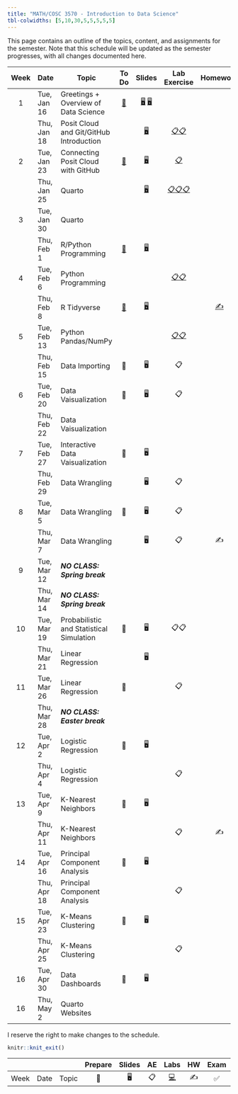 ```yaml
---
title: "MATH/COSC 3570 - Introduction to Data Science"
tbl-colwidths: [5,10,30,5,5,5,5,5]
---
```


This page contains an outline of the topics, content, and assignments for the semester. Note that this schedule will be updated as the semester progresses, with all changes documented here.

::: column-screen-inset-right
| Week | Date        | Topic                                    |               To Do               |                                             Slides                                              |                                                                    Lab Exercise                                                                    |         Homework         |               Lab Presentation               |
|:-------:|---------|---------|:-------:|:--------:|:-------:|:-------:|:-------:|
|  1   | Tue, Jan 16 | Greetings + Overview of Data Science     | [📖](/weeks/week-1.html "Week 1") | [🖥️](/slides/01-syllabus.html "01-Syllabus") [🖥️](/slides/02-datascience.html "02-datascience") |                                                                                                                                                    |                          |                                              |
|      | Thu, Jan 18 | Posit Cloud and Git/GitHub Introduction  |                                   |                             [🖥️](/slides/03-posit.html "03-posit")                              |                          [📋](/exercise/lab00-posit.html "lab00-posit")[📋](/exercise/lab01-rscript.html "lab01-rscript")                          |                          |                                              |
|  2   | Tue, Jan 23 | Connecting Posit Cloud with GitHub       | [📖](/weeks/week-2.html "Week 2") |                               [🖥️](/slides/04-git.html "04-git")                                |                                                     [📋](/exercise/lab00-git.html "lab00-git")                                                     |                          |                                              |
|      | Thu, Jan 25 | Quarto                                   |                                   |                            [🖥️](/slides/05-quarto.html "05-quarto")                             | [📋](/exercise/lab02-quarto.html "lab02-quarto")[📋](/exercise/lab03-markdown.html "lab03-markdown")[📋](/exercise/lab04-chunk.html "lab04-chunk") |                          |                                              |
|  3   | Tue, Jan 30 | Quarto                                   |                                   |                                                                                                 |                                                                                                                                                    |                          |                                              |
|      | Thu, Feb 1  | R/Python Programming                     | [📖](/weeks/week-3.html "Week 3") |                            [🖥️](/slides/06-syntax.html "06-syntax")                             |                                                                                                                                                    |                          |                                              |
|  4   | Tue, Feb 6  | Python Programming                       |                                   |                                                                                                 |                               [📋](/exercise/lab05-rtype.html "lab05-rtype")[📋](/exercise/lab06-py.html "lab06-py")                               |                          |                                              |
|      | Thu, Feb 8  | R Tidyverse                              | [📖](/weeks/week-4.html "Week 4") |                           [🖥️](/slides/07-package.html "07-package")                            |                                                                                                                                                    | [✍️](/hw/hw1.html "hw1") |                                              |
|  5   | Tue, Feb 13 | Python Pandas/NumPy                      |                                   |                                                                                                 |                           [📋](/exercise/lab08-tibble.html "lab08-tibble")[📋](/exercise/lab09-numpy.html "lab09-numpy")                           |                          | [✅](/exercise/lab07-plot.html "lab07-plot") |
|      | Thu, Feb 15 | Data Importing                           |                📖                 |                                               🖥️                                                |                                                                         📋                                                                         |                          |                                              |
|  6   | Tue, Feb 20 | Data Vaisualization                      |                📖                 |                                               🖥️                                                |                                                                         📋                                                                         |                          |                                              |
|      | Thu, Feb 22 | Data Vaisualization                      |                                   |                                                                                                 |                                                                                                                                                    |                          |                                              |
|  7   | Tue, Feb 27 | Interactive Data Vaisualization          |                📖                 |                                               🖥️                                                |                                                                                                                                                    |                          |                      ✅                      |
|      | Thu, Feb 29 | Data Wrangling                           |                                   |                                               🖥️                                                |                                                                         📋                                                                         |                          |                                              |
|  8   | Tue, Mar 5  | Data Wrangling                           |                📖                 |                                               🖥️                                                |                                                                         📋                                                                         |                          |                                              |
|      | Thu, Mar 7  | Data Wrangling                           |                                   |                                               🖥️                                                |                                                                         📋                                                                         |            ✍️            |                                              |
|  9   | Tue, Mar 12 | ***NO CLASS: Spring break***             |                                   |                                                                                                 |                                                                                                                                                    |                          |                                              |
|      | Thu, Mar 14 | ***NO CLASS: Spring break***             |                                   |                                                                                                 |                                                                                                                                                    |                          |                                              |
|  10  | Tue, Mar 19 | Probabilistic and Statistical Simulation |                📖                 |                                               🖥️                                                |                                                                        📋📋                                                                        |                          |                                              |
|      | Thu, Mar 21 | Linear Regression                        |                                   |                                               🖥️                                                |                                                                                                                                                    |                          |                                              |
|  11  | Tue, Mar 26 | Linear Regression                        |                📖                 |                                                                                                 |                                                                         📋                                                                         |                          |                                              |
|      | Thu, Mar 28 | ***NO CLASS: Easter break***             |                                   |                                                                                                 |                                                                                                                                                    |                          |                                              |
|  12  | Tue, Apr 2  | Logistic Regression                      |                📖                 |                                               🖥️                                                |                                                                                                                                                    |                          |                                              |
|      | Thu, Apr 4  | Logistic Regression                      |                                   |                                                                                                 |                                                                         📋                                                                         |                          |                                              |
|  13  | Tue, Apr 9  | K-Nearest Neighbors                      |                📖                 |                                               🖥️                                                |                                                                                                                                                    |                          |                                              |
|      | Thu, Apr 11 | K-Nearest Neighbors                      |                                   |                                                                                                 |                                                                         📋                                                                         |            ✍️            |                                              |
|  14  | Tue, Apr 16 | Principal Component Analysis             |                📖                 |                                               🖥️                                                |                                                                                                                                                    |                          |                      📂                      |
|      | Thu, Apr 18 | Principal Component Analysis             |                                   |                                                                                                 |                                                                         📋                                                                         |                          |                                              |
|  15  | Tue, Apr 23 | K-Means Clustering                       |                📖                 |                                               🖥️                                                |                                                                                                                                                    |                          |                                              |
|      | Thu, Apr 25 | K-Means Clustering                       |                                   |                                                                                                 |                                                                         📋                                                                         |                          |                                              |
|  16  | Tue, Apr 30 | Data Dashboards                          |                📖                 |                                               🖥️                                                |                                                                                                                                                    |                          |                      📂                      |
|  16  | Thu, May 2  | Quarto Websites                          |                                   |                                                                                                 |                                                                                                                                                    |                          |                                              |
:::

I reserve the right to make changes to the schedule.

```r
knitr::knit_exit()
```

|      |      |       | Prepare | Slides | AE  |                                                    Labs                                                    | HW  | Exam | Project |
|--------|--------|--------|:------:|:------:|:------:|:------:|:------:|:------:|:------:|
| Week | Date | Topic |   📖    |   🖥️   | 📋  | [💻](https://sakai.duke.edu/samigo-app/servlet/Login?id=6fa7ebf3-01af-42a6-91ba-3e813d3901221641094171786) | ✍️  |  ✅  |   📂    |
